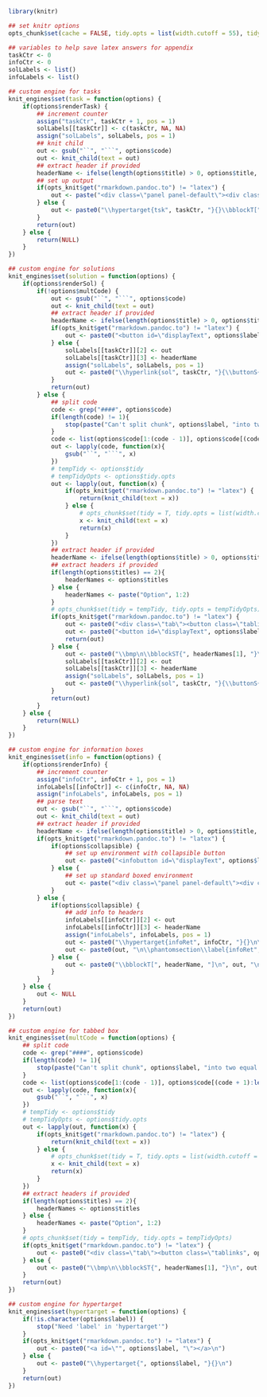 ```r
library(knitr)

## set knitr options
opts_chunk$set(cache = FALSE, tidy.opts = list(width.cutoff = 55), tidy = FALSE, fig.align = "center", fig.width = 5, fig.height = 5, multCode = FALSE, renderTask = TRUE, renderSol = TRUE, renderInfo = TRUE, collapsible = TRUE)

## variables to help save latex answers for appendix
taskCtr <- 0
infoCtr <- 0
solLabels <- list()
infoLabels <- list()

## custom engine for tasks
knit_engines$set(task = function(options) {
    if(options$renderTask) {
        ## increment counter
        assign("taskCtr", taskCtr + 1, pos = 1)
        solLabels[[taskCtr]] <- c(taskCtr, NA, NA)
        assign("solLabels", solLabels, pos = 1)
        ## knit child
        out <- gsub("``", "```", options$code)
        out <- knit_child(text = out)
        ## extract header if provided
        headerName <- ifelse(length(options$title) > 0, options$title, "Task")
        ## set up output
        if(opts_knit$get("rmarkdown.pandoc.to") != "latex") {
            out <- paste("<div class=\"panel panel-default\"><div class=\"panel-heading\">", headerName, "</div><div class=\"panel-body\">", out, "</div></div>")
        } else {
            out <- paste0("\\hypertarget{tsk", taskCtr, "}{}\\bblockT[", headerName, "]{\\phantomsection\\label{sol", taskCtr, "}", taskCtr, "}\n", out, "\n\\eblockT\n")
        }
        return(out)
    } else {
        return(NULL)
    }
})

## custom engine for solutions
knit_engines$set(solution = function(options) {
    if(options$renderSol) {
        if(!options$multCode) {
            out <- gsub("``", "```", options$code)
            out <- knit_child(text = out)
            ## extract header if provided
            headerName <- ifelse(length(options$title) > 0, options$title, "Solution")
            if(opts_knit$get("rmarkdown.pandoc.to") != "latex") {
                out <- paste0("<button id=\"displayText", options$label, "\" onclick=\"javascript:toggle('", options$label, "');\">Show: ", headerName, "</button>\n\n<div id=\"toggleText", options$label, "\" style=\"display: none\"><div class=\"panel panel-default\"><div class=\"panel-heading panel-heading1\"> ", headerName, " </div><div class=\"panel-body\">", out, "</div></div></div>\n")
            } else {
                solLabels[[taskCtr]][2] <- out
                solLabels[[taskCtr]][3] <- headerName
                assign("solLabels", solLabels, pos = 1)
                out <- paste0("\\hyperlink{sol", taskCtr, "}{\\buttonS{Show: ", headerName, " on P\\colpageref{tsk", taskCtr, "}}}")
            }
            return(out)
        } else {
            ## split code
            code <- grep("####", options$code)
            if(length(code) != 1){
                stop(paste("Can't split chunk", options$label, "into two equal parts"))
            }
            code <- list(options$code[1:(code - 1)], options$code[(code + 1):length(options$code)])
            out <- lapply(code, function(x){
                gsub("``", "```", x)
            })
            # tempTidy <- options$tidy
            # tempTidyOpts <- options$tidy.opts
            out <- lapply(out, function(x) {
                if(opts_knit$get("rmarkdown.pandoc.to") != "latex") {
                    return(knit_child(text = x))
                } else {
                    # opts_chunk$set(tidy = T, tidy.opts = list(width.cutoff = 20))
                    x <- knit_child(text = x)
                    return(x)
                }
            })
            ## extract header if provided
            headerName <- ifelse(length(options$title) > 0, options$title, "Solution")
            ## extract headers if provided
            if(length(options$titles) == 2){
                headerNames <- options$titles
            } else {
                headerNames <- paste("Option", 1:2)
            }
            # opts_chunk$set(tidy = tempTidy, tidy.opts = tempTidyOpts)
            if(opts_knit$get("rmarkdown.pandoc.to") != "latex") {
                out <- paste0("<div class=\"tab\"><button class=\"tablinks", options$label, " active\" onclick=\"javascript:openCode(event, 'option1", options$label, "', '", options$label, "');\">", headerNames[1], "</button><button class=\"tablinks", options$label, "\" onclick=\"javascript:openCode(event, 'option2", options$label, "', '", options$label, "');\">", headerNames[2], "</button></div><div id=\"option1", options$label, "\" class=\"tabcontent", options$label, "\">", out[[1]], "</div><div id=\"option2", options$label, "\" class=\"tabcontent", options$label, "\">", out[[2]], "\n</div><script> javascript:hide('option2", options$label, "') </script>")
                out <- paste0("<button id=\"displayText", options$label, "\" onclick=\"javascript:toggle('", options$label, "');\">Show: ", headerName, "</button>\n\n<div id=\"toggleText", options$label, "\" style=\"display: none\"><div class=\"panel panel-default\"><div class=\"panel-heading panel-heading1\"> ", headerName, " </div><div class=\"panel-body\">", out, "</div></div></div>\n")
                return(out)
            } else {
                out <- paste0("\\bmp\n\\bblockST{", headerNames[1], "}\n", out[[1]], "\n\\eblockST\n\\emp\n\\hspace{0.01\\textwidth}\n\\bmp\\bblockST{", headerNames[2], "}\n", out[[2]], "\n\\eblockST\n\\emp\n")
                solLabels[[taskCtr]][2] <- out
                solLabels[[taskCtr]][3] <- headerName
                assign("solLabels", solLabels, pos = 1)
                out <- paste0("\\hyperlink{sol", taskCtr, "}{\\buttonS{Show: ", headerName, " on P\\colpageref{tsk", taskCtr, "}}}")
            }
            return(out)
        }
    } else {
        return(NULL)
    }
})

## custom engine for information boxes
knit_engines$set(info = function(options) {
    if(options$renderInfo) {
        ## increment counter
        assign("infoCtr", infoCtr + 1, pos = 1)
        infoLabels[[infoCtr]] <- c(infoCtr, NA, NA)
        assign("infoLabels", infoLabels, pos = 1)
        ## parse text
        out <- gsub("``", "```", options$code)
        out <- knit_child(text = out)
        ## extract header if provided
        headerName <- ifelse(length(options$title) > 0, options$title, "Info")
        if(opts_knit$get("rmarkdown.pandoc.to") != "latex") {
            if(options$collapsible) {
                ## set up environment with collapsible button
                out <- paste0("<infobutton id=\"displayText", options$label, "\" onclick=\"javascript:toggle('", options$label, "');\">Show: ", headerName, "</infobutton>\n\n<div id=\"toggleText", options$label, "\" style=\"display: none\"><div class=\"panel panel-default\"><div class=\"panel-body\">", out, "</div></div></div>\n")
            } else {
                ## set up standard boxed environment
                out <- paste("<div class=\"panel panel-default\"><div class=\"panel-heading\">", headerName, "</div><div class=\"panel-body\">", out, "</div></div>")
            }
        } else {
            if(options$collapsible) {
                ## add info to headers
                infoLabels[[infoCtr]][2] <- out
                infoLabels[[infoCtr]][3] <- headerName
                assign("infoLabels", infoLabels, pos = 1)
                out <- paste0("\\hypertarget{infoRet", infoCtr, "}{}\n\\hyperlink{info", infoCtr, "}{\\buttonS{Show: ", headerName, " on P\\colpageref{info", infoCtr, "}}}")
                out <- paste0(out, "\n\\phantomsection\\label{infoRet", infoCtr, "}")
            } else {
                out <- paste0("\\bblockT[", headerName, "]\n", out, "\n\\eblockT\n")
            }
        }
    } else {
        out <- NULL
    }
    return(out)
})

## custom engine for tabbed box
knit_engines$set(multCode = function(options) {
    ## split code
    code <- grep("####", options$code)
    if(length(code) != 1){
        stop(paste("Can't split chunk", options$label, "into two equal parts"))
    }
    code <- list(options$code[1:(code - 1)], options$code[(code + 1):length(options$code)])
    out <- lapply(code, function(x){
        gsub("``", "```", x)
    })
    # tempTidy <- options$tidy
    # tempTidyOpts <- options$tidy.opts
    out <- lapply(out, function(x) {
        if(opts_knit$get("rmarkdown.pandoc.to") != "latex") {
            return(knit_child(text = x))
        } else {
            # opts_chunk$set(tidy = T, tidy.opts = list(width.cutoff = 20))
            x <- knit_child(text = x)
            return(x)
        }
    })
    ## extract headers if provided
    if(length(options$titles) == 2){
        headerNames <- options$titles
    } else {
        headerNames <- paste("Option", 1:2)
    }
    # opts_chunk$set(tidy = tempTidy, tidy.opts = tempTidyOpts)
    if(opts_knit$get("rmarkdown.pandoc.to") != "latex") {
        out <- paste0("<div class=\"tab\"><button class=\"tablinks", options$label, " active\" onclick=\"javascript:openCode(event, 'option1", options$label, "', '", options$label, "');\">", headerNames[1], "</button><button class=\"tablinks", options$label, "\" onclick=\"javascript:openCode(event, 'option2", options$label, "', '", options$label, "');\">", headerNames[2], "</button></div><div id=\"option1", options$label, "\" class=\"tabcontent", options$label, "\">", out[[1]], "</div><div id=\"option2", options$label, "\" class=\"tabcontent", options$label, "\">", out[[2]], "</div><script> javascript:hide('option2", options$label, "') </script>")
    } else {
        out <- paste0("\\bmp\n\\bblockST{", headerNames[1], "}\n", out[[1]], "\n\\eblockST\n\\emp\n\\hspace{0.01\\textwidth}\n\\bmp\\bblockST{", headerNames[2], "}\n", out[[2]], "\n\\eblockST\n\\emp\n")
    }
    return(out)
})

## custom engine for hypertarget
knit_engines$set(hypertarget = function(options) {
    if(!is.character(options$label)) {
        stop("Need 'label' in 'hypertarget'")
    }
    if(opts_knit$get("rmarkdown.pandoc.to") != "latex") {
        out <- paste0("<a id=\"", options$label, "\"></a>\n")
    } else {
        out <- paste0("\\hypertarget{", options$label, "}{}\n")
    }
    return(out)
})
```
